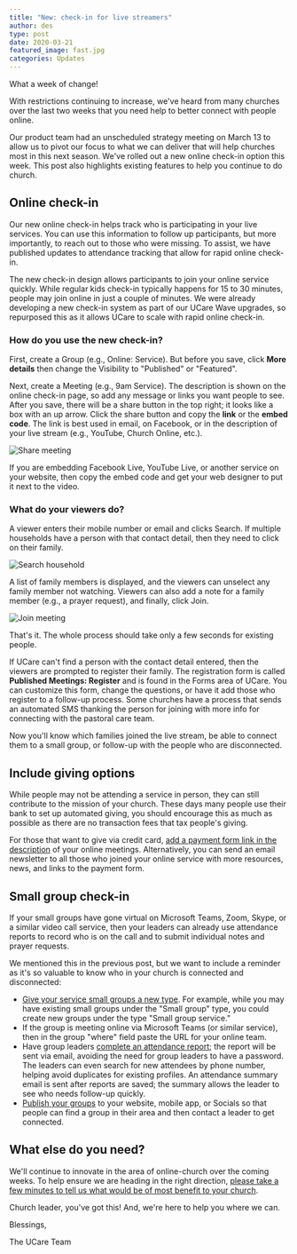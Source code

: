 ```yaml
---
title: "New: check-in for live streamers"
author: des
type: post
date: 2020-03-21
featured_image: fast.jpg
categories: Updates
---
```


What a week of change!

With restrictions continuing to increase, we've heard from many churches over the last two weeks that you need help to better connect with people online.

Our product team had an unscheduled strategy meeting on March 13 to allow us to pivot our focus to what we can deliver that will help churches most in this next season. We've rolled out a new online check-in option this week. This post also highlights existing features to help you continue to do church.

## Online check-in

Our new online check-in helps track who is participating in your live services. You can use this information to follow up participants, but more importantly, to reach out to those who were missing.
To assist, we have published updates to attendance tracking that allow for rapid online check-in.

The new check-in design allows participants to join your online service quickly. While regular kids check-in typically happens for 15 to 30 minutes, people may join online in just a couple of minutes. We were already developing a new check-in system as part of our UCare Wave upgrades, so repurposed this as it allows UCare to scale with rapid online check-in.

### How do you use the new check-in?

First, create a Group (e.g., Online: Service). But before you save, click **More details** then change the Visibility to "Published" or "Featured".

Next, create a Meeting (e.g., 9am Service). The description is shown on the online check-in page, so add any message or links you want people to see. After you save, there will be a share button in the top right; it looks like a box with an up arrow. Click the share button and copy the **link** or the **embed code**. The link is best used in email, on Facebook, or in the description of your live stream (e.g., YouTube, Church Online, etc.).

![Share meeting](online-check-in-1.png)

If you are embedding Facebook Live, YouTube Live, or another service on your website, then copy the embed code and get your web designer to put it next to the video.

### What do your viewers do?

A viewer enters their mobile number or email and clicks Search. If multiple households have a person with that contact detail, then they need to click on their family.

![Search household](online-check-in-2.png)

A list of family members is displayed, and the viewers can unselect any family member not watching. Viewers can also add a note for a family member (e.g., a prayer request), and finally, click Join.

![Join meeting](online-check-in-3.png)

That's it. The whole process should take only a few seconds for existing people.

If UCare can't find a person with the contact detail entered, then the viewers are prompted to register their family. The registration form is called **Published Meetings: Register** and is found in the Forms area of UCare. You can customize this form, change the questions, or have it add those who register to a follow-up process. Some churches have a process that sends an automated SMS thanking the person for joining with more info for connecting with the pastoral care team.

Now you'll know which families joined the live stream, be able to connect them to a small group, or follow-up with the people who are disconnected.

## Include giving options

While people may not be attending a service in person, they can still contribute to the mission of your church. These days many people use their bank to set up automated giving, you should encourage this as much as possible as there are no transaction fees that tax people's giving.

For those that want to give via credit card, [add a payment form link in the description](https://help.ucareapp.com/hc/en-us/articles/201955194-Add-a-payment-form-to-your-website-or-app) of your online meetings. Alternatively, you can send an email newsletter to all those who joined your online service with more resources, news, and links to the payment form.

## Small group check-in

If your small groups have gone virtual on Microsoft Teams, Zoom, Skype, or a similar video call service, then your leaders can already use attendance reports to record who is on the call and to submit individual notes and prayer requests.

We mentioned this in the previous post, but we want to include a reminder as it's so valuable to know who in your church is connected and disconnected:

- [Give your service small groups a new type](https://help.ucareapp.com/hc/en-us/articles/202204060-Add-a-group). For example, while you may have existing small groups under the "Small group" type, you could create new groups under the type "Small group service."
- If the group is meeting online via Microsoft Teams (or similar service), then in the group "where" field paste the URL for your online team.
- Have group leaders [complete an attendance report](https://help.ucareapp.com/hc/en-us/articles/202204240-Record-small-group-attendance-video-); the report will be sent via email, avoiding the need for group leaders to have a password. The leaders can even search for new attendees by phone number, helping avoid duplicates for existing profiles. An attendance summary email is sent after reports are saved; the summary allows the leader to see who needs follow-up quickly.
- [Publish your groups](https://help.ucareapp.com/hc/en-us/articles/204759194-Share-published-groups-to-your-website-or-app) to your website, mobile app, or Socials so that people can find a group in their area and then contact a leader to get connected.


## What else do you need?
We'll continue to innovate in the area of online-church over the coming weeks. To help ensure we are heading in the right direction, [please take a few minutes to tell us what would be of most benefit to your church](https://crm.ucareapp.com/forms/26/embed?iframe=true&title=false).

Church leader, you've got this! And, we're here to help you where we can.

Blessings,

The UCare Team
